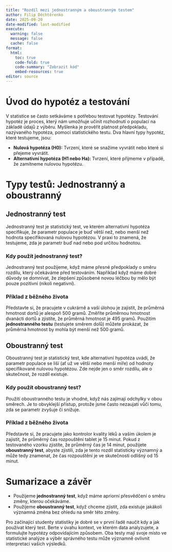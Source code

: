 ```yaml
---
title: "Rozdíl mezi jednostranným a oboustranným testem"
author: Filip Děchtěrenko
date: 2025-09-20
date-modified: last-modified
execute:
  warning: false
  message: false
  cache: false
format:
  html:
    toc: true
    code-fold: true
    code-summary: "Zobrazit kód"
    embed-resources: true
editor: source
---
```


# Úvod do hypotéz a testování

V statistice se často setkáváme s potřebou testovat hypotézy. Testování hypotéz je proces, který nám umožňuje učinit rozhodnutí o populaci na základě údajů z výběru. Myšlenka je prověřit platnost předpokladu, nazývaného hypotéza, pomocí statistického testu. Dva hlavní typy hypotéz, které testujeme, jsou:

- **Nulová hypotéza (H0):** Tvrzení, které se snažíme vyvrátit nebo které si přejeme vyvrátit.
- **Alternativní hypotéza (H1 nebo Ha):** Tvrzení, které přijmeme v případě, že zamítneme nulovou hypotézu.

# Typy testů: Jednostranný a oboustranný

## Jednostranný test

Jednostranný test je statistický test, ve kterém alternativní hypotéza specifikuje, že parametr populace je buď větší než, nebo menší než hodnota specifikovaná nulovou hypotézou. V praxi to znamená, že testujeme, zda je parametr buď nad nebo pod určitou hodnotou.

### Kdy použít jednostranný test?

Jednostranný test použijeme, když máme přesné předpoklady o směru rozdílu, který očekáváme před testováním. Například když máme dobré důvody se domnívat, že zlepšení způsobené novou léčbou by mělo být pouze pozitivní (nikoli negativní).

### Příklad z běžného života

Představte si, že pracujete v cukrárně a vaší úlohou je zajistit, že průměrná hmotnost dortů je alespoň 500 gramů. Změříte průměrnou hmotnost dvanácti dortů a zjistíte, že průměrná hmotnost je 495 gramů. Použitím **jednostranného testu** (testujete směrem dolů) můžete prokázat, že průměrná hmotnost by mohla být menší než 500 gramů.

## Oboustranný test

Oboustranný test je statistický test, kde alternativní hypotéza uvádí, že parametr populace se liší (ať už ve větší nebo menší míře) od hodnoty specifikované nulovou hypotézou. Zde nejde jen o směr rozdílu, ale o skutečnost, že rozdíl existuje.

### Kdy použít oboustranný test?

Použití oboustranného testu je vhodné, když nás zajímají odchylky v obou směrech. Je to obvyklejší přístup, protože jsme často nezaujatí vůči tomu, zda se parametr zvyšuje či snižuje.

### Příklad z běžného života

Představte si, že pracujete jako kontrolor kvality léků a vaším úkolem je zajistit, že průměrný čas rozpouštění tablet je 15 minut. Pokud z testovaného vzorku zjistíte, že průměrný čas je 14 minut, použijete **oboustranný test**, abyste zjistili, zda je tento rozdíl statisticky významný a může tedy znamenat, že čas rozpouštění je ve skutečnosti odlišný od 15 minut.

# Sumarizace a závěr

- Použijeme **jednostranný test**, když máme apriorní přesvědčení o směru změny, kterou očekáváme.
- Použijeme **oboustranný test**, když chceme zjistit, zda existuje jakákoli významná změna bez ohledu na směr této změny.

Pro začínající studenty statistiky je dobré se v první řadě naučit kdy a jak používat který test. Berte v úvahu kontext, ve kterém data analyzujete, a formulujte hypotézy odpovídajícím způsobem. Oba testy mají svoje místo ve statistické analýze a výběr správného testu může významně ovlivnit interpretaci vašich výsledků.

